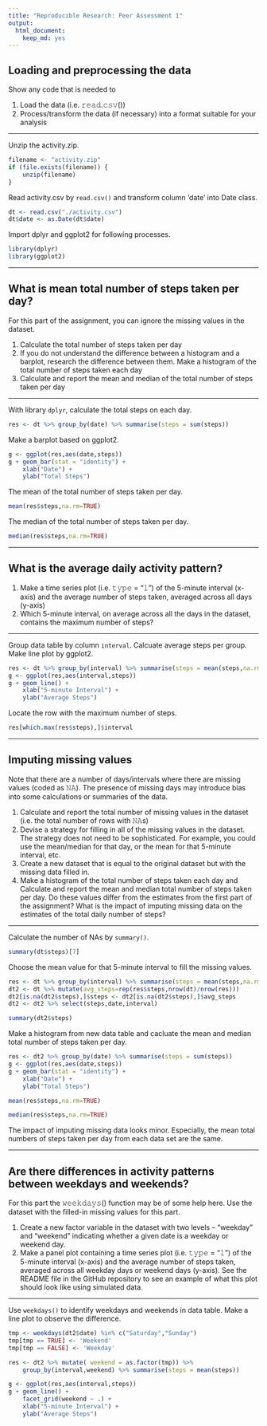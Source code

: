 ```yaml
---
title: "Reproducible Research: Peer Assessment 1"
output: 
  html_document:
    keep_md: yes
---
```


## Loading and preprocessing the data

Show any code that is needed to

1. Load the data (i.e. 𝚛𝚎𝚊𝚍.𝚌𝚜𝚟())
2. Process/transform the data (if necessary) into a format suitable for your analysis

---

Unzip the activity.zip.
```r
filename <- "activity.zip"
if (file.exists(filename)) {
    unzip(filename)
}
```

Read activity.csv by ``read.csv()`` and transform column 'date' into Date class.
```r
dt <- read.csv("./activity.csv")
dt$date <- as.Date(dt$date)
```

Import dplyr and ggplot2 for following processes.

```r
library(dplyr)
library(ggplot2)
```

---

## What is mean total number of steps taken per day?

For this part of the assignment, you can ignore the missing values in the dataset.

1. Calculate the total number of steps taken per day
2. If you do not understand the difference between a histogram and a barplot, research the difference between them. Make a histogram of the total number of steps taken each day
3. Calculate and report the mean and median of the total number of steps taken per day

---

With library ``dplyr``, calculate the total steps on each day. 

```r
res <- dt %>% group_by(date) %>% summarise(steps = sum(steps))
```

Make a barplot based on ggplot2.

```r
g <- ggplot(res,aes(date,steps))
g + geom_bar(stat = "identity") + 
    xlab("Date") + 
    ylab("Total Steps")
```

The mean of the total number of steps taken per day.

```r
mean(res$steps,na.rm=TRUE)
```

The median of the total number of steps taken per day.

```r
median(res$steps,na.rm=TRUE)
```

---

## What is the average daily activity pattern?

1. Make a time series plot (i.e. 𝚝𝚢𝚙𝚎 = "𝚕") of the 5-minute interval (x-axis) and the average number of steps taken, averaged across all days (y-axis)
2. Which 5-minute interval, on average across all the days in the dataset, contains the maximum number of steps?

---

Group data table by column ``interval``. Calcuate average steps per group. Make line plot by ggplot2.

```r
res <- dt %>% group_by(interval) %>% summarise(steps = mean(steps,na.rm=TRUE))
g <- ggplot(res,aes(interval,steps))
g + geom_line() + 
    xlab("5-minute Interval") + 
    ylab("Average Steps")
```

Locate the row with the maximum number of steps.

```r
res[which.max(res$steps),]$interval
```

---

## Imputing missing values

Note that there are a number of days/intervals where there are missing values (coded as 𝙽𝙰). The presence of missing days may introduce bias into some calculations or summaries of the data.

1. Calculate and report the total number of missing values in the dataset (i.e. the total number of rows with 𝙽𝙰s)
2. Devise a strategy for filling in all of the missing values in the dataset. The strategy does not need to be sophisticated. For example, you could use the mean/median for that day, or the mean for that 5-minute interval, etc.
3. Create a new dataset that is equal to the original dataset but with the missing data filled in.
4. Make a histogram of the total number of steps taken each day and Calculate and report the mean and median total number of steps taken per day. Do these values differ from the estimates from the first part of the assignment? What is the impact of imputing missing data on the estimates of the total daily number of steps?

---

Calculate the number of NAs by ``summary()``.

```r
summary(dt$steps)[7]
```

Choose the mean value for that 5-minute interval to fill the missing values.

```r
res <- dt %>% group_by(interval) %>% summarise(steps = mean(steps,na.rm=TRUE))
dt2 <- dt %>% mutate(avg_steps=rep(res$steps,nrow(dt)/nrow(res)))
dt2[is.na(dt2$steps),]$steps <- dt2[is.na(dt2$steps),]$avg_steps
dt2 <- dt2 %>% select(steps,date,interval)

summary(dt2$steps)
```

Make a histogram from new data table and cacluate the mean and median total number of steps taken per day.

```r
res <- dt2 %>% group_by(date) %>% summarise(steps = sum(steps))
g <- ggplot(res,aes(date,steps))
g + geom_bar(stat = "identity") + 
    xlab("Date") + 
    ylab("Total Steps")
```

```r
mean(res$steps,na.rm=TRUE)
```

```r
median(res$steps,na.rm=TRUE)
```

The impact of imputing missing data looks minor. Especially, the mean total numbers of steps taken per day from each data set are the same.

---

## Are there differences in activity patterns between weekdays and weekends?

For this part the 𝚠𝚎𝚎𝚔𝚍𝚊𝚢𝚜() function may be of some help here. Use the dataset with the filled-in missing values for this part.

1. Create a new factor variable in the dataset with two levels – “weekday” and “weekend” indicating whether a given date is a weekday or weekend day.
2. Make a panel plot containing a time series plot (i.e. 𝚝𝚢𝚙𝚎 = "𝚕") of the 5-minute interval (x-axis) and the average number of steps taken, averaged across all weekday days or weekend days (y-axis). See the README file in the GitHub repository to see an example of what this plot should look like using simulated data.

---

Use ``weekdays()`` to identify weekdays and weekends in data table. Make a line plot to observe the difference.

```r
tmp <- weekdays(dt2$date) %in% c("Saturday","Sunday")
tmp[tmp == TRUE] <- 'Weekend'
tmp[tmp == FALSE] <- 'Weekday'

res <- dt2 %>% mutate( weekend = as.factor(tmp)) %>% 
    group_by(interval,weekend) %>% summarise(steps = mean(steps))

g <- ggplot(res,aes(interval,steps))
g + geom_line() + 
    facet_grid(weekend ~ .) +
    xlab("5-minute Interval") + 
    ylab("Average Steps")
```
